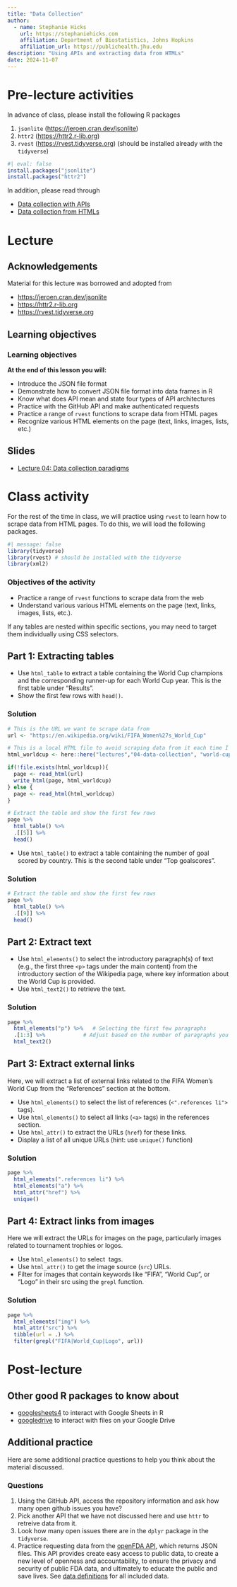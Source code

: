 ```yaml
---
title: "Data Collection"
author: 
  - name: Stephanie Hicks
    url: https://stephaniehicks.com
    affiliation: Department of Biostatistics, Johns Hopkins
    affiliation_url: https://publichealth.jhu.edu
description: "Using APIs and extracting data from HTMLs"
date: 2024-11-07
---
```


# Pre-lecture activities

::: callout-important

In advance of class, please install the following R packages

1. `jsonlite` (<https://jeroen.cran.dev/jsonlite>)
2. `httr2` (<https://httr2.r-lib.org>)
3. `rvest` (<https://rvest.tidyverse.org>) (should be installed already with the `tidyverse`)

```r
#| eval: false
install.packages("jsonlite")
install.packages("httr2")
```

:::

In addition, please read through

- [Data collection with APIs](../../readings/04-data-collection-apis/index.qmd)
- [Data collection from HTMLs](../../readings/04-data-collection-html/index.qmd)

# Lecture 

## Acknowledgements

Material for this lecture was borrowed and adopted from

- <https://jeroen.cran.dev/jsonlite>
- <https://httr2.r-lib.org>
- <https://rvest.tidyverse.org>

## Learning objectives

::: callout-note
### Learning objectives

**At the end of this lesson you will:**

- Introduce the JSON file format
- Demonstrate how to convert JSON file format into data frames in R 
- Know what does API mean and state four types of API architectures
- Practice with the GitHub API and make authenticated requests
- Practice a range of `rvest` functions to scrape data from HTML pages
- Recognize various HTML elements on the page (text, links, images, lists, etc.)

:::


## Slides 

- [Lecture 04: Data collection paradigms](https://docs.google.com/presentation/d/14gae5qmv_cHAZP0zX-XMZbGN26BY4aCnTDqPEa_vmFU/edit?usp=sharing)

# Class activity 

For the rest of the time in class, we will practice using `rvest` to learn how to scrape data from HTML pages. To do this, we will load the following packages. 

```r
#| message: false
library(tidyverse)
library(rvest) # should be installed with the tidyverse
library(xml2)
```


::: callout-note
### Objectives of the activity

- Practice a range of `rvest` functions to scrape data from the web 
- Understand various various HTML elements on the page (text, links, images, lists, etc.). 

:::

::: {.callout-tip}

If any tables are nested within specific sections, you may need to target them individually using CSS selectors.

:::



## Part 1: Extracting tables 

- Use `html_table` to extract a table containing the World Cup champions and the corresponding runner-up for each World Cup year. This is the first table under "Results". 
- Show the first few rows with `head()`.

::: {.callout-tip collapse="true"}
### Solution

```r
# This is the URL we want to scrape data from
url <- "https://en.wikipedia.org/wiki/FIFA_Women%27s_World_Cup"

# This is a local HTML file to avoid scraping data from it each time I compile this quarto file. 
html_worldcup <- here::here("lectures","04-data-collection", "world-cup.html")

if(!file.exists(html_worldcup)){
  page <- read_html(url)
  write_html(page, html_worldcup)
} else {
  page <- read_html(html_worldcup)
}
```

```r
# Extract the table and show the first few rows
page %>%
  html_table() %>%
  .[[5]] %>% 
  head()
```

:::

- Use `html_table()` to extract a table containing the number of goal scored by country. This is the second table under "Top goalscores". 

::: {.callout-tip collapse="true"}
### Solution

```r
# Extract the table and show the first few rows
page %>%
  html_table() %>%
  .[[9]] %>% 
  head()
```

:::

## Part 2: Extract text 

- Use `html_elements()` to select the introductory paragraph(s) of text (e.g., the first three `<p>` tags under the main content) from the introductory section of the Wikipedia page, where key information about the World Cup  is provided. 
- Use `html_text2()` to retrieve the text.

::: {.callout-tip collapse="true"}
### Solution

```r
page %>%
  html_elements("p") %>%   # Selecting the first few paragraphs
  .[1:3] %>%            # Adjust based on the number of paragraphs you want
  html_text2() 
```

:::


## Part 3: Extract external links

Here, we will extract a list of external links related to the FIFA Women’s World Cup from the "References" section at the bottom.

- Use `html_elements()` to select the list of references (`<".references li">` tags). 
- Use `html_elements()` to select all links (`<a>` tags) in the references section.
- Use `html_attr()` to extract the URLs (`href`) for these links.
- Display a list of all unique URLs (hint: use `unique()` function)

::: {.callout-tip collapse="true"}
### Solution

```r
page %>%
  html_elements(".references li") %>% 
  html_elements("a") %>%
  html_attr("href") %>%
  unique()
```

:::

## Part 4: Extract links from images

Here we will extract the URLs for images on the page, particularly images related to tournament trophies or logos.

- Use `html_elements()` to select <img> tags.
- Use `html_attr()` to get the image source (`src`) URLs.
- Filter for images that contain keywords like "FIFA", "World Cup", or "Logo" in their src using the `grepl` function.

::: {.callout-tip collapse="true"}
### Solution

```r
page %>%
  html_elements("img") %>%
  html_attr("src") %>%
  tibble(url = .) %>% 
  filter(grepl("FIFA|World_Cup|Logo", url))
```

:::



# Post-lecture

## Other good R packages to know about 

- [googlesheets4](https://cran.r-project.org/web/packages/googlesheets4/index.html) to interact with Google Sheets in R
- [googledrive](https://googledrive.tidyverse.org/) to interact with files on your Google Drive


## Additional practice

Here are some additional practice questions to help you think about the material discussed.

::: callout-note
### Questions

1. Using the GitHub API, access the repository information and ask how many open github issues you have?
2. Pick another API that we have not discussed here and use `httr` to retreive data from it. 
3. Look how many open issues there are in the `dplyr` package in the `tidyverse`. 
4. Practice requesting data from the [openFDA API](https://open.fda.gov), which returns JSON files.  This API provides create easy access to public data, to create a new level of openness and accountability, to ensure the privacy and security of public FDA data, and ultimately to educate the public and save lives. See [data definitions](https://open.fda.gov/data/datadictionary) for all included data.

:::

